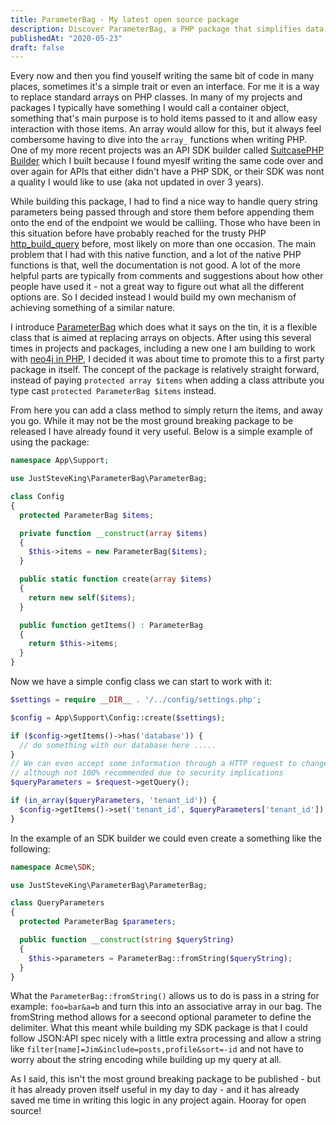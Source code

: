 ```yaml
---
title: ParameterBag - My latest open source package
description: Discover ParameterBag, a PHP package that simplifies data handling by replacing arrays on objects, making code cleaner and more efficient.
publishedAt: "2020-05-23"
draft: false
---
```


Every now and then you find youself writing the same bit of code in many
places, sometimes it's a simple trait or even an interface. For me it is a way
to replace standard arrays on PHP classes. In many of my projects and packages
I typically have something I would call a container object, something that's
main purpose is to hold items passed to it and allow easy interaction with
those items. An array would allow for this, but it always feel combersome
having to dive into the `array_` functions when writing PHP. One of my more
recent projects was an API SDK builder called [SuitcasePHP
Builder](https://packagist.org/packages/suitcasephp/builder) which I built
because I found myeslf writing the same code over and over again for APIs that
either didn't have a PHP SDK, or their SDK was nont a quality I would like to
use (aka not updated in over 3 years).

While building this package, I had to find a nice way to handle query string parameters being passed through and store them before appending them onto the end of the endpoint we would be calliing. Those who have been in this situation before have probably reached for the trusty PHP [http_build_query](https://www.php.net/manual/en/function.http-build-query.php) before, most likely on more than one occasion. The main problem that I had with this native function, and a lot of the native PHP functions is that, well the documentation is not good. A lot of the more helpful parts are typically from comments and suggestions about how other people have used it - not a great way to figure out what all the different options are. So I decided instead I would build my own mechanism of achieving something of a similar nature.

I introduce [ParameterBag](https://packagist.org/packages/juststeveking/parameterbag) which does what it says on the tin, it is a flexible class that is aimed at replacing arrays on objects. After using this several times in projects and packages, including a new one I am building to work with [neo4j in PHP](https://neo4j.com/), I decided it was about time to promote this to a first party package in itself. The concept of the package is relatively straight forward, instead of paying `protected array $items` when adding a class attribute you type cast `protected ParameterBag $items` instead.

From here you can add a class method to simply return the items, and away you go. While it may not be the most ground breaking package to be released I have already found it very useful. Below is a simple example of using the package:

```php
namespace App\Support;

use JustSteveKing\ParameterBag\ParameterBag;

class Config
{
  protected ParameterBag $items;

  private function __construct(array $items)
  {
    $this->items = new ParameterBag($items);
  }

  public static function create(array $items)
  {
    return new self($items);
  }

  public function getItems() : ParameterBag
  {
    return $this->items;
  }
}
```

Now we have a simple config class we can start to work with it:

```php
$settings = require __DIR__ . '/../config/settings.php';

$config = App\Support\Config::create($settings);

if ($config->getItems()->has('database')) {
  // do something with our database here .....
}
// We can even accept some information through a HTTP request to change our config settings
// although not 100% recommended due to security implications
$queryParameters = $request->getQuery();

if (in_array($queryParameters, 'tenant_id')) {
  $config->getItems()->set('tenant_id', $queryParameters['tenant_id']);
}
```

In the example of an SDK builder we could even create a something like the following:

```php
namespace Acme\SDK;

use JustSteveKing\ParameterBag\ParameterBag;

class QueryParameters
{
  protected ParameterBag $parameters;

  public function __construct(string $queryString)
  {
    $this->parameters = ParameterBag::fromString($queryString);
  }
}
```

What the `ParameterBag::fromString()` allows us to do is pass in a string for example: `foo=bar&a=b` and turn this into an associative array in our bag. The fromString method allows for a seecond optional parameter to define the delimiter. What this meant while building my SDK package is that I could follow JSON:API spec nicely with a little extra processing and allow a string like `filter[name]=Jim&include=posts,profile&sort=-id` and not have to worry about the string encoding while building up my query at all.

As I said, this isn't the most ground breaking package to be published - but it has already proven itself useful in my day to day - and it has already saved me time in writing this logic in any project again. Hooray for open source!
